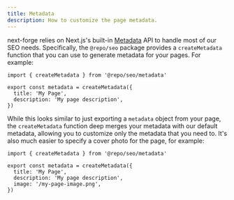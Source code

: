 ```yaml
---
title: Metadata
description: How to customize the page metadata.
---
```


next-forge relies on Next.js's built-in [Metadata](https://nextjs.org/docs/app/building-your-application/optimizing/metadata) API to handle most of our SEO needs. Specifically, the `@repo/seo` package provides a `createMetadata` function that you can use to generate metadata for your pages. For example:

```tsx title="page.tsx"
import { createMetadata } from '@repo/seo/metadata'

export const metadata = createMetadata({
  title: 'My Page',
  description: 'My page description',
})
```

While this looks similar to just exporting a `metadata` object from your page, the `createMetadata` function deep merges your metadata with our default metadata, allowing you to customize only the metadata that you need to. It's also much easier to specify a cover photo for the page, for example:

```tsx title="page.tsx {6}"
import { createMetadata } from '@repo/seo/metadata'

export const metadata = createMetadata({
  title: 'My Page',
  description: 'My page description',
  image: '/my-page-image.png',
})
```
